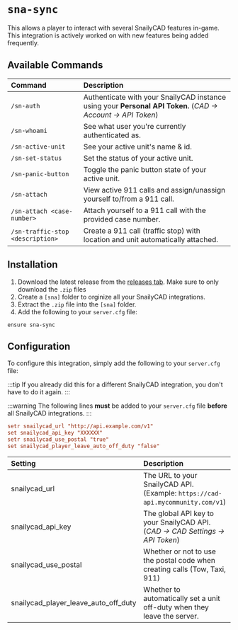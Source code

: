 # `sna-sync`

This allows a player to interact with several SnailyCAD features in-game. This integration is actively worked on with new features being added frequently.

## Available Commands

| Command                          | Description                                                                                                  |
| :------------------------------- | :----------------------------------------------------------------------------------------------------------- |
| `/sn-auth`                       | Authenticate with your SnailyCAD instance using your **Personal API Token.** (_CAD -> Account -> API Token_) |
| `/sn-whoami`                     | See what user you're currently authenticated as.                                                             |
| `/sn-active-unit`                | See your active unit's name & id.                                                                            |
| `/sn-set-status`                 | Set the status of your active unit.                                                                          |
| `/sn-panic-button`               | Toggle the panic button state of your active unit.                                                           |
| `/sn-attach`                     | View active 911 calls and assign/unassign yourself to/from a 911 call.                                       |
| `/sn-attach <case-number>`       | Attach yourself to a 911 call with the provided case number.                                                 |
| `/sn-traffic-stop <description>` | Create a 911 call (traffic stop) with location and unit automatically attached.                              |

## Installation

1. Download the latest release from the [releases tab](https://github.com/SnailyCAD/fivem-integrations/releases/latest). Make sure to only download the `.zip` files
2. Create a `[sna]` folder to orginize all your SnailyCAD integrations.
3. Extract the `.zip` file into the `[sna]` folder.
4. Add the following to your `server.cfg` file:

```
ensure sna-sync
```

## Configuration

To configure this integration, simply add the following to your `server.cfg` file:

:::tip
If you already did this for a different SnailyCAD integration, you don't have to do it again.
:::

:::warning
The following lines **must** be added to your `server.cfg` file **before** all SnailyCAD integrations.
:::

```cfg
setr snailycad_url "http://api.example.com/v1"
set snailycad_api_key "XXXXXX"
setr snailycad_use_postal "true"
set snailycad_player_leave_auto_off_duty "false"
```

| Setting                              | Description                                                                    | Required? | Default   |
| :----------------------------------- | :----------------------------------------------------------------------------- | --------- | --------- |
| snailycad_url                        | The URL to your SnailyCAD API. (Example: `https://cad-api.mycommunity.com/v1`) | Yes       | -         |
| snailycad_api_key                    | The global API key to your SnailyCAD API. (_CAD -> CAD Settings -> API Token_) | Yes       | -         |
| snailycad_use_postal                 | Whether or not to use the postal code when creating calls (Tow, Taxi, 911)     | No        | `"false"` |
| snailycad_player_leave_auto_off_duty | Whether to automatically set a unit off-duty when they leave the server.       | No        | `"false"` |
